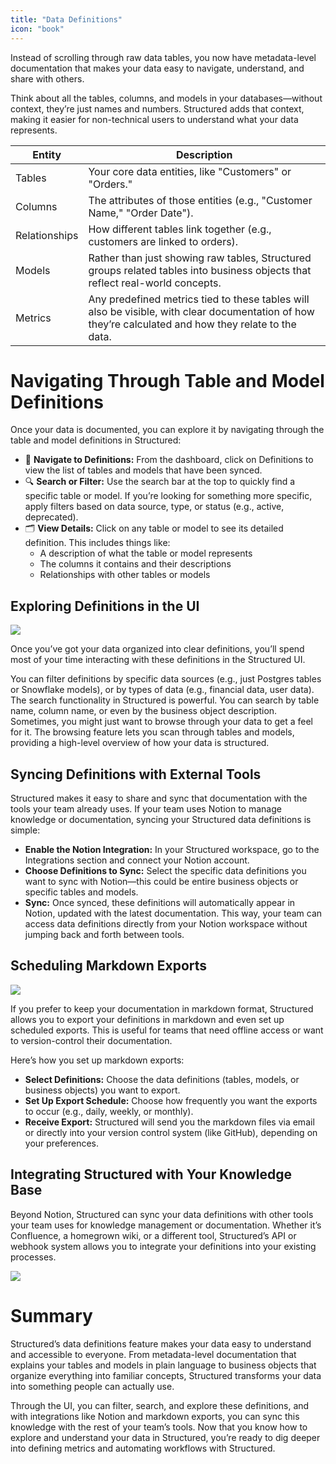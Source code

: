 ```yaml
---
title: "Data Definitions"
icon: "book"
---
```


Instead of scrolling through raw data tables, you now have metadata-level documentation that makes your data easy to navigate, understand, and share with others.

Think about all the tables, columns, and models in your databases—without context, they’re just names and numbers. Structured adds that context, making it easier for non-technical users to understand what your data represents.

| **Entity**    | **Description**                                                                                                                                       |
| ------------- | ----------------------------------------------------------------------------------------------------------------------------------------------------- |
| Tables        | Your core data entities, like "Customers" or "Orders."                                                                                                |
| Columns       | The attributes of those entities (e.g., "Customer Name," "Order Date").                                                                               |
| Relationships | How different tables link together (e.g., customers are linked to orders).                                                                            |
| Models        | Rather than just showing raw tables, Structured groups related tables into business objects that reflect real-world concepts.                         |
| Metrics       | Any predefined metrics tied to these tables will also be visible, with clear documentation of how they’re calculated and how they relate to the data. |

# Navigating Through Table and Model Definitions

Once your data is documented, you can explore it by navigating through the table and model definitions in Structured:

- 📑 **Navigate to Definitions:** From the dashboard, click on Definitions to view the list of tables and models that have been synced.
- 🔍 **Search or Filter:** Use the search bar at the top to quickly find a specific table or model. If you’re looking for something more specific, apply filters based on data source, type, or status (e.g., active, deprecated).
- 🗂️ **View Details:** Click on any table or model to see its detailed definition. This includes things like:
  - A description of what the table or model represents
  - The columns it contains and their descriptions
  - Relationships with other tables or models

## Exploring Definitions in the UI

<Frame>
  <img src="/images/definitions.png" />
</Frame>

Once you’ve got your data organized into clear definitions, you’ll spend most of your time interacting with these definitions in the Structured UI.

<AccordionGroup>
  <Accordion title="Filtering" icon="filter" defaultOpen>
    You can filter definitions by specific data sources (e.g., just Postgres tables or Snowflake models), or by types of data (e.g., financial data, user data).
  </Accordion>

<Accordion title="Search" icon="magnifying-glass" defaultOpen>
  The search functionality in Structured is powerful. You can search by table
  name, column name, or even by the business object description.
</Accordion>

  <Accordion title="Browsing" icon="eye" defaultOpen>
    Sometimes, you might just want to browse through your data to get a feel for it. The browsing feature lets you scan through tables and models, providing a high-level overview of how your data is structured.
  </Accordion>
</AccordionGroup>

## Syncing Definitions with External Tools

Structured makes it easy to share and sync that documentation with the tools your team already uses. If your team uses Notion to manage knowledge or documentation, syncing your Structured data definitions is simple:

- **Enable the Notion Integration:** In your Structured workspace, go to the Integrations section and connect your Notion account.
- **Choose Definitions to Sync:** Select the specific data definitions you want to sync with Notion—this could be entire business objects or specific tables and models.
- **Sync:** Once synced, these definitions will automatically appear in Notion, updated with the latest documentation. This way, your team can access data definitions directly from your Notion workspace without jumping back and forth between tools.

## Scheduling Markdown Exports

<Frame>
  <img src="/images/notionsync.png" />
</Frame>

If you prefer to keep your documentation in markdown format, Structured allows you to export your definitions in markdown and even set up scheduled exports. This is useful for teams that need offline access or want to version-control their documentation.

Here’s how you set up markdown exports:

- **Select Definitions:** Choose the data definitions (tables, models, or business objects) you want to export.
- **Set Up Export Schedule:** Choose how frequently you want the exports to occur (e.g., daily, weekly, or monthly).
- **Receive Export:** Structured will send you the markdown files via email or directly into your version control system (like GitHub), depending on your preferences.

## Integrating Structured with Your Knowledge Base

Beyond Notion, Structured can sync your data definitions with other tools your team uses for knowledge management or documentation. Whether it’s Confluence, a homegrown wiki, or a different tool, Structured’s API or webhook system allows you to integrate your definitions into your existing processes.

<Frame>
  <img src="/images/markdownpreview.png" />
</Frame>

# Summary

Structured’s data definitions feature makes your data easy to understand and accessible to everyone. From metadata-level documentation that explains your tables and models in plain language to business objects that organize everything into familiar concepts, Structured transforms your data into something people can actually use.

Through the UI, you can filter, search, and explore these definitions, and with integrations like Notion and markdown exports, you can sync this knowledge with the rest of your team’s tools. Now that you know how to explore and understand your data in Structured, you’re ready to dig deeper into defining metrics and automating workflows with Structured.
